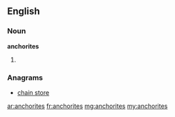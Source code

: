 ==English==

===Noun===
'''anchorites'''

# {{plural of|[[anchorite]]}}

===Anagrams===
* [[chain store#English|chain store]]

[[ar:anchorites]]
[[fr:anchorites]]
[[mg:anchorites]]
[[my:anchorites]]